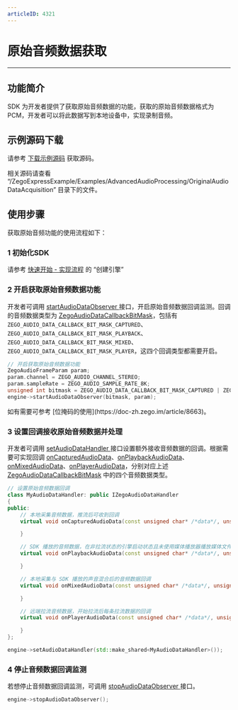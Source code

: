 ```yaml
---
articleID: 4321
---
```

# 原始音频数据获取

- - -

## 功能简介

SDK 为开发者提供了获取原始音频数据的功能，获取的原始音频数据格式为 PCM，开发者可以将此数据写到本地设备中，实现录制音频。


## 示例源码下载

请参考 [下载示例源码](!DownloadDemo/DownloadDemo) 获取源码。

相关源码请查看 “/ZegoExpressExample/Examples/AdvancedAudioProcessing/OriginalAudioDataAcquisition” 目录下的文件。


## 使用步骤

获取原始音频功能的使用流程如下：

### 1 初始化SDK

请参考 [快速开始 - 实现流程](!Integration/Solution_Implementation#CreateEngine) 的 “创建引擎”

### 2 开启获取原始音频数据功能

开发者可调用 [startAudioDataObserver ](@startAudioDataObserver) 接口，开启原始音频数据回调监测。回调的音频数据类型为 [ZegoAudioDataCallbackBitMask](@-ZegoAudioDataCallbackBitMask)，包括有 `ZEGO_AUDIO_DATA_CALLBACK_BIT_MASK_CAPTURED`、`ZEGO_AUDIO_DATA_CALLBACK_BIT_MASK_PLAYBACK`、`ZEGO_AUDIO_DATA_CALLBACK_BIT_MASK_MIXED`、`ZEGO_AUDIO_DATA_CALLBACK_BIT_MASK_PLAYER`，这四个回调类型都需要开启。

```cpp
// 开启获取原始音频数据功能
ZegoAudioFrameParam param;
param.channel = ZEGO_AUDIO_CHANNEL_STEREO;
param.sampleRate = ZEGO_AUDIO_SAMPLE_RATE_8K;
unsigned int bitmask = ZEGO_AUDIO_DATA_CALLBACK_BIT_MASK_CAPTURED | ZEGO_AUDIO_DATA_CALLBACK_BIT_MASK_PLAYBACK | ZEGO_AUDIO_DATA_CALLBACK_BIT_MASK_MIXED | ZEGO_AUDIO_DATA_CALLBACK_BIT_MASK_PLAYER;
engine->startAudioDataObserver(bitmask, param);
```
<Note title="说明">
如有需要可参考 [位掩码的使用](https://doc-zh.zego.im/article/8663)。
</Note>

### 3 设置回调接收原始音频数据并处理

开发者可调用 [setAudioDataHandler ](@setAudioDataHandler) 接口设置额外接收音频数据的回调。根据需要可实现回调 [onCapturedAudioData](@onCapturedAudioData)、[onPlaybackAudioData](@onPlaybackAudioData)、[onMixedAudioData](@onMixedAudioData)、[onPlayerAudioData](@onPlayerAudioData)，分别对应上述 [ZegoAudioDataCallbackBitMask](@-ZegoAudioDataCallbackBitMask) 中的四个音频数据类型。

```cpp
// 设置原始音频数据回调
class MyAudioDataHandler: public IZegoAudioDataHandler
{
public:
    // 本地采集音频数据，推流后可收到回调 
    virtual void onCapturedAudioData(const unsigned char* /*data*/, unsigned int /*dataLength*/, ZegoAudioFrameParam /*param*/) {

    }

    // SDK 播放的音频数据，在非拉流状态的引擎启动状态且未使用媒体播放器播放媒体文件状态时，回调的音频数据是静音的音频数据 
    virtual void onPlaybackAudioData(const unsigned char* /*data*/, unsigned int /*dataLength*/, ZegoAudioFrameParam /*param*/) {

    }

    // 本地采集与 SDK 播放的声音混合后的音频数据回调
    virtual void onMixedAudioData(const unsigned char* /*data*/, unsigned int /*dataLength*/, ZegoAudioFrameParam /*param*/) {

    }

    // 远端拉流音频数据，开始拉流后每条拉流数据的回调 
    virtual void onPlayerAudioData(const unsigned char* /*data*/, unsigned int /*dataLength*/, ZegoAudioFrameParam /*param*/, const std::string& /*streamID*/) {

    }
};

engine->setAudioDataHandler(std::make_shared<MyAudioDataHandler>());
```

### 4 停止音频数据回调监测



若想停止音频数据回调监测，可调用 [stopAudioDataObserver ](@stopAudioDataObserver) 接口。

```cpp
engine->stopAudioDataObserver();
```
